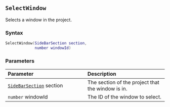 ::: {.minipage data-latex="{\textwidth}"}
## `SelectWindow` {#batch-selectwindow}

Selects a window in the project.

### Syntax {-}

``` .lua
SelectWindow(SideBarSection section,
             number windowId)
```

### Parameters {-}

**Parameter** | **Description**
| :-- | :-- |
| [`SideBarSection`](#sidebarsection) section | The section of the project that the window is in. |
| `number` windowId | The ID of the window to select. |
:::
